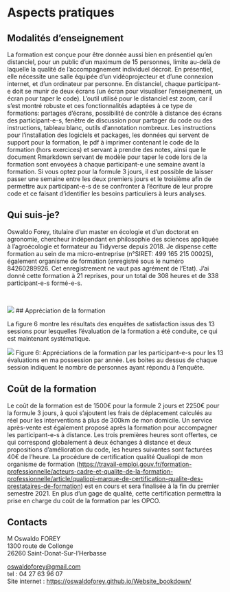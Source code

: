 # Aspects pratiques

## Modalités d'enseignement

<div align="justify">

La formation est conçue pour être donnée aussi bien en présentiel qu'en
distanciel, pour un public d’un maximum de 15 personnes, limite
au-delà de laquelle la qualité de l’accompagnement individuel décroit.
En présentiel, elle nécessite une salle équipée d’un vidéoprojecteur et
d’une connexion internet, et d’un ordinateur par personne. En
distanciel, chaque participant-e doit se munir de deux écrans (un
écran pour visualiser l’enseignement, un écran pour taper le code).
L’outil utilisé pour le distanciel est zoom, car il s'est montré robuste et
ces fonctionnalités adaptées à ce type de formations: partages d’écrans,
possibilité de contrôle à distance des écrans des participant-e-s,
fenêtre de discussion pour partager du code ou des instructions, tableau
blanc, outils d'annotation nombreux. Les instructions pour l’installation des logiciels et packages, les données qui servent de support pour la formation, le pdf à imprimer contenant le code de la formation (hors exercices) et servant à prendre des notes, ainsi que le document Rmarkdown servant de modèle pour taper le code lors de la formation sont envoyées à chaque participant-e une semaine avant la formation. Si vous optez pour la
formule 3 jours, il est possible de laisser passer une semaine entre les
deux premiers jours et le troisième afin de permettre aux participant-e-s de
se confronter à l’écriture de leur propre code et ce faisant
d’identifier les besoins particuliers à leurs analyses.

</div>

## Qui suis-je?

<div align="justify">

Oswaldo Forey, titulaire d’un master en écologie et d’un doctorat en
agronomie, chercheur indépendant en philosophie des sciences appliquée à l'agroécologie et formateur au Tidyverse depuis 2018. Je dispense cette formation au sein de ma micro-entreprise (n°SIRET: 499 165 215 00025), également organisme de formation (enregistré sous le numéro 84260289926. Cet enregistrement ne vaut pas agrément de l’Etat). J’ai donné cette formation à 21 reprises, pour un total de 308 heures et de 338 participant-e-s formé-e-s.

</div>

<br>

![](img/le_formateur.png)
## Appréciation de la formation

<div align="justify">

La figure 6 montre les résultats des enquêtes de satisfaction issus des 13 sessions pour lesquelles l'évaluation de la formation a été conduite, ce qui est maintenant systématique.

</div>

![](img/appreciations_evaluation.png)
Figure 6: Appréciations de la formation par les participant-e-s pour les 13 évaluations en ma possession par année. Les boites au dessus de chaque session indiquent le nombre de personnes ayant répondu à l'enquête.

## Coût de la formation

<div align="justify">

Le coût de la formation est de 1500€ pour la formule 2 jours et 2250€
pour la formule 3 jours, à quoi s’ajoutent les frais de déplacement
calculés au réel pour les interventions à plus de 300km de mon domicile.
Un service après-vente est également proposé après la formation pour
accompagner les participant-e-s à distance. Les trois premières heures sont
offertes, ce qui correspond globalement à deux échanges à distance et
deux propositions d’amélioration du code, les heures suivantes sont
facturées 40€ de l’heure. La procédure de certification qualité Qualiopi de mon organisme de formation
(<https://travail-emploi.gouv.fr/formation-professionnelle/acteurs-cadre-et-qualite-de-la-formation-professionnelle/article/qualiopi-marque-de-certification-qualite-des-prestataires-de-formation>)
est en cours et sera finalisée à la fin du premier semestre 2021. En plus
d’un gage de qualité, cette certification permettra la prise en charge
du coût de la formation par les OPCO.

</div>

## Contacts

M Oswaldo FOREY  
1300 route de Collonge  
26260 Saint-Donat-Sur-l’Herbasse

<oswaldoforey@gmail.com>  
tel : 04 27 63 96 07  
Site internet : <https://oswaldoforey.github.io/Website_bookdown/>

